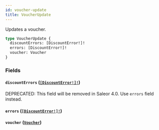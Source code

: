 ```yaml
---
id: voucher-update
title: VoucherUpdate
---
```


Updates a voucher.

```graphql
type VoucherUpdate {
  discountErrors: [DiscountError!]!
  errors: [DiscountError!]!
  voucher: Voucher
}
```

### Fields

#### `discountErrors` ([`[DiscountError!]!`](/docs/developer/api-reference/objects/discount-error))

<span class="badge badge--warning">DEPRECATED: This field will be removed in Saleor 4.0. Use `errors` field instead.</span>

#### `errors` ([`[DiscountError!]!`](/docs/developer/api-reference/objects/discount-error))

#### `voucher` ([`Voucher`](/docs/developer/api-reference/objects/voucher))
